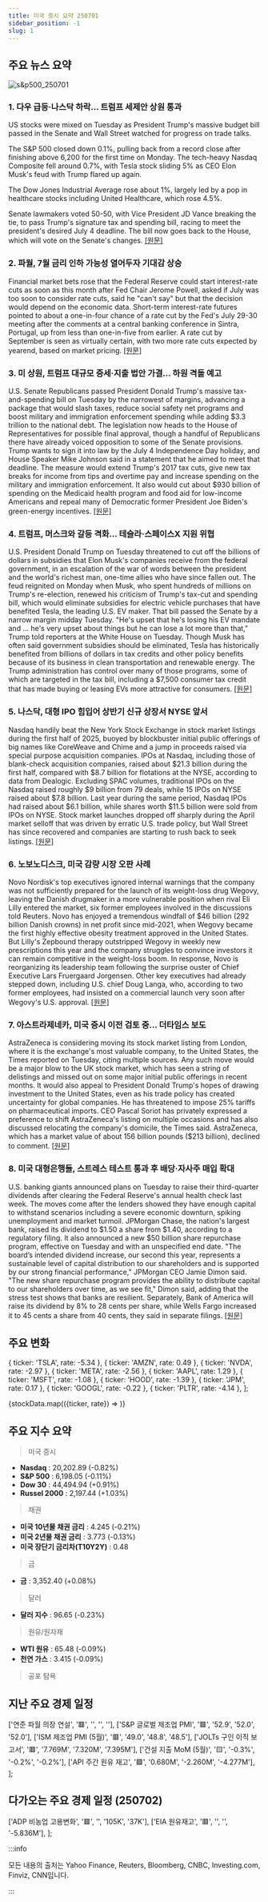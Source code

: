 ```yaml
---
title: 미국 증시 요약 250701
sidebar_position: -1
slug: 1
---
```


## 주요 뉴스 요약

![s&p500_250701](/map/250701.png)

### 1. **다우 급등·나스닥 하락... 트럼프 세제안 상원 통과**

US stocks were mixed on Tuesday as President Trump's massive budget bill passed in the Senate and Wall Street watched for progress on trade talks.

The S&P 500 closed down 0.1%, pulling back from a record close after finishing above 6,200 for the first time on Monday. The tech-heavy Nasdaq Composite fell around 0.7%, with Tesla stock sliding 5% as CEO Elon Musk's feud with Trump flared up again.

The Dow Jones Industrial Average rose about 1%, largely led by a pop in healthcare stocks including United Healthcare, which rose 4.5%.

Senate lawmakers voted 50-50, with Vice President JD Vance breaking the tie, to pass Trump's signature tax and spending bill, racing to meet the president's desired July 4 deadline. The bill now goes back to the House, which will vote on the Senate's changes. [[원문]](https://finance.yahoo.com/news/live/stock-market-today-dow-jumps-nasdaq-slides-as-trump-tax-bill-sails-through-senate-183417631.html)

### 2. **파월, 7월 금리 인하 가능성 열어두자 기대감 상승**

Financial market bets rose that the Federal Reserve could start interest-rate cuts as soon as this month after Fed Chair Jerome Powell, asked if July was too soon to consider rate cuts, said he "can't say" but that the decision would depend on the economic data.
Short-term interest-rate futures pointed to about a one-in-four chance of a rate cut by the Fed's July 29-30 meeting after the comments at a central banking conference in Sintra, Portugal, up from less than one-in-five from earlier. A rate cut by September is seen as virtually certain, with two more rate cuts expected by yearend, based on market pricing. [[원문]](https://www.reuters.com/business/fed-rate-cut-bets-rise-after-powell-doesnt-rule-out-july-2025-07-01/)

### 3. **미 상원, 트럼프 대규모 증세·지출 법안 가결... 하원 격돌 예고**

U.S. Senate Republicans passed President Donald Trump's massive tax-and-spending bill on Tuesday by the narrowest of margins, advancing a package that would slash taxes, reduce social safety net programs and boost military and immigration enforcement spending while adding $3.3 trillion to the national debt.
The legislation now heads to the House of Representatives for possible final approval, though a handful of Republicans there have already voiced opposition to some of the Senate provisions. Trump wants to sign it into law by the July 4 Independence Day holiday, and House Speaker Mike Johnson said in a statement that he aimed to meet that deadline.
The measure would extend Trump's 2017 tax cuts, give new tax breaks for income from tips and overtime pay and increase spending on the military and immigration enforcement. It also would cut about $930 billion of spending on the Medicaid health program and food aid for low-income Americans and repeal many of Democratic former President Joe Biden's green-energy incentives. [[원문]](https://www.reuters.com/world/us/senate-vote-a-rama-pass-trumps-33-trillion-bill-extends-into-second-day-2025-07-01/)

### 4. **트럼프, 머스크와 갈등 격화... 테슬라·스페이스X 지원 위협**

U.S. President Donald Trump on Tuesday threatened to cut off the billions of dollars in subsidies that Elon Musk's companies receive from the federal government, in an escalation of the war of words between the president and the world's richest man, one-time allies who have since fallen out.
The feud reignited on Monday when Musk, who spent hundreds of millions on Trump's re-election, renewed his criticism of Trump's tax-cut and spending bill, which would eliminate subsidies for electric vehicle purchases that have benefited Tesla, the leading U.S. EV maker. That bill passed the Senate by a narrow margin midday Tuesday.
"He's upset that he's losing his EV mandate and … he's very upset about things but he can lose a lot more than that," Trump told reporters at the White House on Tuesday.
Though Musk has often said government subsidies should be eliminated, Tesla has historically benefited from billions of dollars in tax credits and other policy benefits because of its business in clean transportation and renewable energy. The Trump administration has control over many of those programs, some of which are targeted in the tax bill, including a $7,500 consumer tax credit that has made buying or leasing EVs more attractive for consumers. [[원문]](https://www.reuters.com/business/autos-transportation/elon-musk-renews-criticism-trump-spending-bill-calls-new-political-party-2025-06-30/)

### 5. **나스닥, 대형 IPO 힘입어 상반기 신규 상장서 NYSE 앞서**

Nasdaq handily beat the New York Stock Exchange in stock market listings during the first half of 2025, buoyed by blockbuster initial public offerings of big names like CoreWeave and Chime and a jump in proceeds raised via special purpose acquisition companies.
IPOs at Nasdaq, including those of blank-check acquisition companies, raised about $21.3 billion during the first half, compared with $8.7 billion for flotations at the NYSE, according to data from Dealogic.
Excluding SPAC volumes, traditional IPOs on the Nasdaq raised roughly $9 billion from 79 deals, while 15 IPOs on NYSE raised about $7.8 billion. Last year during the same period, Nasdaq IPOs had raised about $6.1 billion, while shares worth $11.5 billion were sold from IPOs on NYSE.
Stock market launches dropped off sharply during the April market selloff that was driven by erratic U.S. trade policy, but Wall Street has since recovered and companies are starting to rush back to seek listings. [[원문]](https://www.reuters.com/business/finance/nasdaq-prevails-over-nyse-first-half-listings-buoyed-by-blockbuster-ipos-2025-07-01/)

### 6. **노보노디스크, 미국 감량 시장 오판 사례**

Novo Nordisk's top executives ignored internal warnings that the company was not sufficiently prepared for the launch of its weight-loss drug Wegovy, leaving the Danish drugmaker in a more vulnerable position when rival Eli Lilly entered the market, six former employees involved in the discussions told Reuters.
Novo has enjoyed a tremendous windfall of $46 billion (292 billion Danish crowns) in net profit since mid-2021, when Wegovy became the first highly effective obesity treatment approved in the United States. But Lilly's Zepbound therapy outstripped Wegovy in weekly new prescriptions this year and the company struggles to convince investors it can remain competitive in the weight-loss boom.
In response, Novo is reorganizing its leadership team following the surprise ouster of Chief Executive Lars Fruergaard Jorgensen. Other key executives had already stepped down, including U.S. chief Doug Langa, who, according to two former employees, had insisted on a commercial launch very soon after Wegovy's U.S. approval. [[원문]](https://www.reuters.com/sustainability/boards-policy-regulation/how-novo-nordisk-misread-us-market-its-weight-loss-sensation-2025-07-01/)

### 7. **아스트라제네카, 미국 증시 이전 검토 중... 더타임스 보도**

AstraZeneca is considering moving its stock market listing from London, where it is the exchange's most valuable company, to the United States, the Times reported on Tuesday, citing multiple sources.
Any such move would be a major blow to the UK stock market, which has seen a string of delistings and missed out on some major initial public offerings in recent months.
It would also appeal to President Donald Trump's hopes of drawing investment to the United States, even as his trade policy has created uncertainty for global companies. He has threatened to impose 25% tariffs on pharmaceutical imports.
CEO Pascal Soriot has privately expressed a preference to shift AstraZeneca's listing on multiple occasions and has also discussed relocating the company's domicile, the Times said.
AstraZeneca, which has a market value of about 156 billion pounds ($213 billion), declined to comment. [[원문]](https://www.reuters.com/business/healthcare-pharmaceuticals/astrazeneca-ceo-eyes-us-market-listing-times-reports-2025-07-01/)

### 8. **미국 대형은행들, 스트레스 테스트 통과 후 배당·자사주 매입 확대**

U.S. banking giants announced plans on Tuesday to raise their third-quarter dividends after clearing the Federal Reserve's annual health check last week.
The moves come after the lenders showed they have enough capital to withstand scenarios including a severe economic downturn, spiking unemployment and market turmoil.
JPMorgan Chase, the nation's largest bank, raised its dividend to $1.50 a share from $1.40, according to a regulatory filing. It also announced a new $50 billion share repurchase program, effective on Tuesday and with an unspecified end date.
"The board’s intended dividend increase, our second this year, represents a sustainable level of capital distribution to our shareholders and is supported by our strong financial performance," JPMorgan CEO Jamie Dimon said.
"The new share repurchase program provides the ability to distribute capital to our shareholders over time, as we see fit," Dimon said, adding that the stress test shows that banks are resilient.
Separately, Bank of America will raise its dividend by 8% to 28 cents per share, while Wells Fargo increased it to 45 cents a share from 40 cents, they said in separate filings. [[원문]](https://www.reuters.com/sustainability/boards-policy-regulation/biggest-us-banks-hike-dividends-announce-share-buybacks-after-acing-stress-tests-2025-07-01/)

## 주요 변화

  { ticker: 'TSLA', rate: -5.34 },
  { ticker: 'AMZN', rate: 0.49 },
  { ticker: 'NVDA', rate: -2.97 },
  { ticker: 'META', rate: -2.56 },
  { ticker: 'AAPL', rate: 1.29 },
  { ticker: 'MSFT', rate: -1.08 },
  { ticker: 'HOOD', rate: -1.39 },
  { ticker: 'JPM', rate: 0.17 },
  { ticker: 'GOOGL', rate: -0.22 },
  { ticker: 'PLTR', rate: -4.14 },
];

{stockData.map(({ticker, rate}) => <StockCardMini key={ticker} ticker={ticker} rate={rate}></StockCardMini>)}

## 주요 지수 요약

> 미국 증시

- **Nasdaq** : 20,202.89 (-0.82%)
- **S&P 500** : 6,198.05 (-0.11%)
- **Dow 30** : 44,494.94 (+0.91%)
- **Russel 2000** : 2,197.44 (+1.03%)

> 채권

- **미국 10년물 채권 금리** : 4.245 (-0.21%)
- **미국 2년물 채권 금리** : 3.773 (-0.13%)
- **미국 장단기 금리차(T10Y2Y)** : 0.48

> 금

- **금** : 3,352.40 (+0.08%)

> 달러

- **달러 지수** : 96.65 (-0.23%)

> 원유/원자재

- **WTI 원유** : 65.48 (-0.09%)
- **천연 가스** : 3.415 (-0.09%)

> 공포 탐욕

<FearAndGreed fearAndGreedIndex={65} vix={16.83} vixRate={0.6} />

## 지난 주요 경제 일정

  ['연준 파월 의장 연설', '🟥', '', '', ''],
  ['S&P 글로벌 제조업 PMI', '🟥', '52.9', '52.0', '52.0'],
  ['ISM 제조업 PMI (5월)', '🟥', '49.0', '48.8', '48.5'],
  ['JOLTs 구인 이직 보고서', '🟥', '7.769M', '7.320M', '7.395M'],
  ['건설 지출 MoM (5월)', '🟨', '-0.3%', '-0.2%', '-0.2%'],
  ['API 주간 원유 재고', '🟩', '0.680M', '-2.260M', '-4.277M'],
];

<EconomicCalendar data={eventsData} />

## 다가오는 주요 경제 일정 (250702)

  ['ADP 비농업 고용변화', '🟥', '', '105K', '37K'],
  ['EIA 원유재고', '🟥', '', '', '-5.836M'],
];

<EconomicCalendar data={nextEventsData} />

:::info

모든 내용의 출처는 Yahoo Finance, Reuters, Bloomberg, CNBC, Investing.com, Finviz, CNN입니다.

:::
